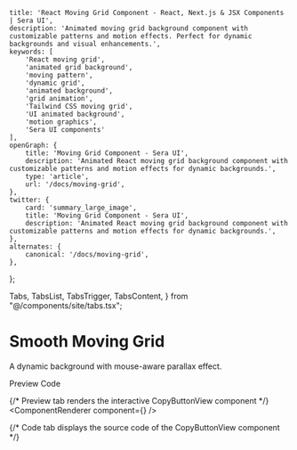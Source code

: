     title: 'React Moving Grid Component - React, Next.js & JSX Components | Sera UI',
    description: 'Animated moving grid background component with customizable patterns and motion effects. Perfect for dynamic backgrounds and visual enhancements.',
    keywords: [
        'React moving grid',
        'animated grid background',
        'moving pattern',
        'dynamic grid',
        'animated background',
        'grid animation',
        'Tailwind CSS moving grid',
        'UI animated background',
        'motion graphics',
        'Sera UI components'
    ],
    openGraph: {
        title: 'Moving Grid Component - Sera UI',
        description: 'Animated React moving grid background component with customizable patterns and motion effects for dynamic backgrounds.',
        type: 'article',
        url: '/docs/moving-grid',
    },
    twitter: {
        card: 'summary_large_image',
        title: 'Moving Grid Component - Sera UI',
        description: 'Animated React moving grid background component with customizable patterns and motion effects for dynamic backgrounds.',
    },
    alternates: {
        canonical: '/docs/moving-grid',
    },
};

  Tabs,
  TabsList,
  TabsTrigger,
  TabsContent,
} from "@/components/site/tabs.tsx";

<HideTOC />



# Smooth Moving Grid <AI dir="left"/>
A dynamic background with mouse-aware parallax effect.



<Tabs defaultValue="preview" className="">
  <TabsList>
    <TabsTrigger value="preview">Preview</TabsTrigger>
    <TabsTrigger value="code">Code</TabsTrigger>
  </TabsList>

  {/* Preview tab renders the interactive CopyButtonView component */}
  <TabsContent value="preview">
    <ComponentRenderer component={<GridBackgroundView />} />
  </TabsContent>

  {/* Code tab displays the source code of the CopyButtonView component */}
  <TabsContent value="code">
    <CodeBlock filePath="src/app/docs/moving-grid/moving-grid.tsx" />
  </TabsContent>
</Tabs>
